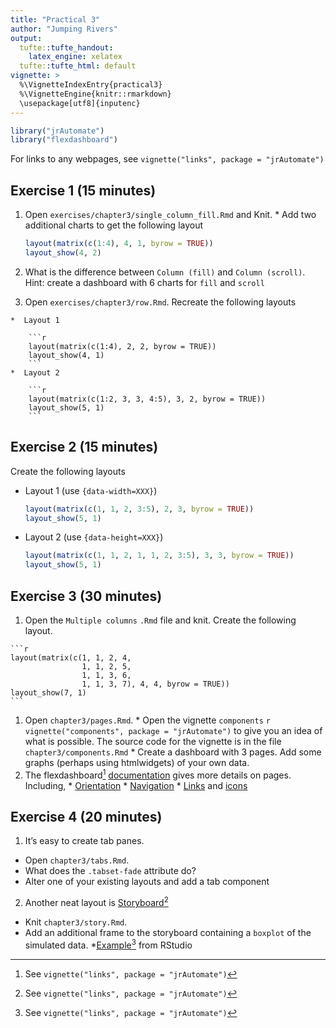 ```yaml
---
title: "Practical 3"
author: "Jumping Rivers"
output:
  tufte::tufte_handout:
    latex_engine: xelatex
  tufte::tufte_html: default
vignette: >
  %\VignetteIndexEntry{practical3}
  %\VignetteEngine{knitr::rmarkdown}
  \usepackage[utf8]{inputenc}
---
```


```r
library("jrAutomate")
library("flexdashboard")
```

For links to any webpages, see `vignette("links", package = "jrAutomate")`

## Exercise 1 (15 minutes)

  1. Open `exercises/chapter3/single_column_fill.Rmd` and Knit. 
    * Add two additional charts to get the following layout
  
        ```r
        layout(matrix(c(1:4), 4, 1, byrow = TRUE))
        layout_show(4, 2)
        ```
  1. What is the difference between `Column (fill)` and `Column (scroll)`. 
  Hint: create a dashboard with $6$ charts for `fill` and `scroll`
    
  1. Open `exercises/chapter3/row.Rmd`. Recreate the following layouts
  
    *  Layout 1
    
        ```r
        layout(matrix(c(1:4), 2, 2, byrow = TRUE))
        layout_show(4, 1)
        ```
    *  Layout 2
    
        ```r
        layout(matrix(c(1:2, 3, 3, 4:5), 3, 2, byrow = TRUE))
        layout_show(5, 1)
        ```

## Exercise 2 (15 minutes)
  
Create the following layouts

  * Layout 1 (use `{data-width=XXX}`)
  
      ```r
      layout(matrix(c(1, 1, 2, 3:5), 2, 3, byrow = TRUE))
      layout_show(5, 1)
      ```
  * Layout 2 (use `{data-height=XXX}`)
    
      ```r
      layout(matrix(c(1, 1, 2, 1, 1, 2, 3:5), 3, 3, byrow = TRUE))
      layout_show(5, 1)
      ```

## Exercise 3 (30 minutes)

  1. Open the `Multiple columns` `.Rmd` file and knit. 
  Create the following layout.

    ```r
    layout(matrix(c(1, 1, 2, 4,
                    1, 1, 2, 5,
                    1, 1, 3, 6,
                    1, 1, 3, 7), 4, 4, byrow = TRUE))
    layout_show(7, 1)
    ```
  1. Open `chapter3/pages.Rmd`. 
    * Open the vignette `components`
    ```r
    vignette("components", package = "jrAutomate")
    ```
    to give you an idea of what is possible. The source code for the vignette is in the file
    `chapter3/components.Rmd`
    *  Create a dashboard with $3$ pages. Add some graphs (perhaps using htmlwidgets) of your own data.
  1. The flexdashboard^[See `vignette("links", package = "jrAutomate")`] [documentation](http://rmarkdown.rstudio.com/flexdashboard/using.html#multiple_pages)
  gives more details on pages. Including, 
    * [Orientation](http://rmarkdown.rstudio.com/flexdashboard/using.html#page_orientation)
    * [Navigation](http://rmarkdown.rstudio.com/flexdashboard/using.html#page_navigation)
    * [Links](http://rmarkdown.rstudio.com/flexdashboard/using.html#page_links) and [icons](http://rmarkdown.rstudio.com/flexdashboard/using.html#page_icons)
    
## Exercise 4 (20 minutes)

1. It's easy to create tab panes. 
  * Open `chapter3/tabs.Rmd`. 
  * What does the `.tabset-fade` attribute do?
  * Alter one of your existing layouts and add a tab component
2. Another neat layout is [Storyboard](http://rmarkdown.rstudio.com/flexdashboard/using.html#storyboards)^[See `vignette("links", package = "jrAutomate")`]
  * Knit `chapter3/story.Rmd`.
  * Add an additional frame to the storyboard containing a `boxplot` of the simulated data.
  *[Example](https://beta.rstudioconnect.com/jjallaire/htmlwidgets-showcase-storyboard/)^[See `vignette("links", package = "jrAutomate")`] from RStudio


